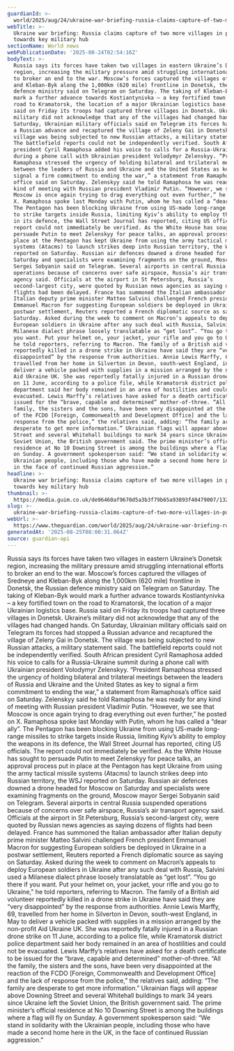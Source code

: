 ```yaml
---
guardianId: >-
  world/2025/aug/24/ukraine-war-briefing-russia-claims-capture-of-two-more-villages-in-push-towards-key-military-hub
webTitle: >-
  Ukraine war briefing: Russia claims capture of two more villages in push
  towards key military hub
sectionName: World news
webPublicationDate: '2025-08-24T02:54:16Z'
bodyText: >-
  Russia says its forces have taken two villages in eastern Ukraine’s Donetsk
  region, increasing the military pressure amid struggling international efforts
  to broker an end to the war. Moscow’s forces captured the villages of Sredneye
  and Kleban-Byk along the 1,000km (620 mile) frontline in Donetsk, the Russian
  defence ministry said on Telegram on Saturday. The taking of Kleban-Byk would
  mark a further advance towards Kostiantynivka – a key fortified town on the
  road to Kramatorsk, the location of a major Ukrainian logistics base. Russia
  said on Friday its troops had captured three villages in Donetsk. Ukraine’s
  military did not acknowledge that any of the villages had changed hands. On
  Saturday, Ukrainian military officials said on Telegram its forces had stopped
  a Russian advance and recaptured the village of Zeleny Gai in Donetsk. The
  village was being subjected to new Russian attacks, a military statement said.
  The battlefield reports could not be independently verified. South African
  president Cyril Ramaphosa added his voice to calls for a Russia-Ukraine summit
  during a phone call with Ukrainian president Volodymyr Zelenskyy. “President
  Ramaphosa stressed the urgency of holding bilateral and trilateral meetings
  between the leaders of Russia and Ukraine and the United States as key to
  signal a firm commitment to ending the war,” a statement from Ramaphosa’s
  office said on Saturday. Zelenskyy said he told Ramaphosa he was ready for any
  kind of meeting with Russian president Vladimir Putin. “However, we see that
  Moscow is once again trying to drag everything out even further,” he posted on
  X. Ramaphosa spoke last Monday with Putin, whom he has called a “dear ally”.
  The Pentagon has been blocking Ukraine from using US-made long-range missiles
  to strike targets inside Russia, limiting Kyiv’s ability to employ the weapons
  in its defence, the Wall Street Journal has reported, citing US officials. The
  report could not immediately be verified. As the White House has sought to
  persuade Putin to meet Zelenskyy for peace talks, an approval process put in
  place at the Pentagon has kept Ukraine from using the army tactical missile
  systems (Atacms) to launch strikes deep into Russian territory, the WSJ
  reported on Saturday. Russian air defences downed a drone headed for Moscow on
  Saturday and specialists were examining fragments on the ground, Moscow mayor
  Sergei Sobyanin said on Telegram. Several airports in central Russia suspended
  operations because of concerns over safe airspace, Russia’s air transport
  agency said. Officials at the airport in St Petersburg, Russia’s
  second-largest city, were quoted by Russian news agencies as saying dozens of
  flights had been delayed. France has summoned the Italian ambassador after
  Italian deputy prime minister Matteo Salvini challenged French president
  Emmanuel Macron for suggesting European soldiers be deployed in Ukraine in a
  postwar settlement, Reuters reported a French diplomatic source as saying on
  Saturday. Asked during the week to comment on Macron’s appeals to deploy
  European soldiers in Ukraine after any such deal with Russia, Salvini used a
  Milanese dialect phrase loosely translatable as “get lost”. “You go there if
  you want. Put your helmet on, your jacket, your rifle and you go to Ukraine,”
  he told reporters, referring to Macron. The family of a British aid volunteer
  reportedly killed in a drone strike in Ukraine have said they are “very
  disappointed” by the response from authorities. Annie Lewis Marffy, 69,
  travelled from her home in Silverton in Devon, south-west England, in May to
  deliver a vehicle packed with supplies in a mission arranged by the non-profit
  Aid Ukraine UK. She was reportedly fatally injured in a Russian drone strike
  on 11 June, according to a police file, while Kramatorsk district police
  department said her body remained in an area of hostilities and could not be
  evacuated. Lewis Marffy’s relatives have asked for a death certificate to be
  issued for the “brave, capable and determined” mother-of-three. “All the
  family, the sisters and the sons, have been very disappointed at the reaction
  of the FCDO [Foreign, Commonwealth and Development Office] and the lack of
  response from the police,” the relatives said, adding: “The family are
  desperate to get more information.” Ukrainian flags will appear above Downing
  Street and several Whitehall buildings to mark 34 years since Ukraine left the
  Soviet Union, the British government said. The prime minister’s official
  residence at No 10 Downing Street is among the buildings where a flag will fly
  on Sunday. A government spokesperson said: “We stand in solidarity with the
  Ukrainian people, including those who have made a second home here in the UK,
  in the face of continued Russian aggression.”
headline: >-
  Ukraine war briefing: Russia claims capture of two more villages in push
  towards key military hub
thumbnail: >-
  https://media.guim.co.uk/de96460af9670d5a3b3f79b65a93893f40479007/1323_0_7065_5650/500.jpg
slug: >-
  ukraine-war-briefing-russia-claims-capture-of-two-more-villages-in-push-towards-key-military-hub
webUrl: >-
  https://www.theguardian.com/world/2025/aug/24/ukraine-war-briefing-russia-claims-capture-of-two-more-villages-in-push-towards-key-military-hub
generatedAt: '2025-08-25T08:00:31.064Z'
source: guardian-api
---
```

Russia says its forces have taken two villages in eastern Ukraine’s Donetsk region, increasing the military pressure amid struggling international efforts to broker an end to the war. Moscow’s forces captured the villages of Sredneye and Kleban-Byk along the 1,000km (620 mile) frontline in Donetsk, the Russian defence ministry said on Telegram on Saturday. The taking of Kleban-Byk would mark a further advance towards Kostiantynivka – a key fortified town on the road to Kramatorsk, the location of a major Ukrainian logistics base. Russia said on Friday its troops had captured three villages in Donetsk. Ukraine’s military did not acknowledge that any of the villages had changed hands. On Saturday, Ukrainian military officials said on Telegram its forces had stopped a Russian advance and recaptured the village of Zeleny Gai in Donetsk. The village was being subjected to new Russian attacks, a military statement said. The battlefield reports could not be independently verified. South African president Cyril Ramaphosa added his voice to calls for a Russia-Ukraine summit during a phone call with Ukrainian president Volodymyr Zelenskyy. “President Ramaphosa stressed the urgency of holding bilateral and trilateral meetings between the leaders of Russia and Ukraine and the United States as key to signal a firm commitment to ending the war,” a statement from Ramaphosa’s office said on Saturday. Zelenskyy said he told Ramaphosa he was ready for any kind of meeting with Russian president Vladimir Putin. “However, we see that Moscow is once again trying to drag everything out even further,” he posted on X. Ramaphosa spoke last Monday with Putin, whom he has called a “dear ally”. The Pentagon has been blocking Ukraine from using US-made long-range missiles to strike targets inside Russia, limiting Kyiv’s ability to employ the weapons in its defence, the Wall Street Journal has reported, citing US officials. The report could not immediately be verified. As the White House has sought to persuade Putin to meet Zelenskyy for peace talks, an approval process put in place at the Pentagon has kept Ukraine from using the army tactical missile systems (Atacms) to launch strikes deep into Russian territory, the WSJ reported on Saturday. Russian air defences downed a drone headed for Moscow on Saturday and specialists were examining fragments on the ground, Moscow mayor Sergei Sobyanin said on Telegram. Several airports in central Russia suspended operations because of concerns over safe airspace, Russia’s air transport agency said. Officials at the airport in St Petersburg, Russia’s second-largest city, were quoted by Russian news agencies as saying dozens of flights had been delayed. France has summoned the Italian ambassador after Italian deputy prime minister Matteo Salvini challenged French president Emmanuel Macron for suggesting European soldiers be deployed in Ukraine in a postwar settlement, Reuters reported a French diplomatic source as saying on Saturday. Asked during the week to comment on Macron’s appeals to deploy European soldiers in Ukraine after any such deal with Russia, Salvini used a Milanese dialect phrase loosely translatable as “get lost”. “You go there if you want. Put your helmet on, your jacket, your rifle and you go to Ukraine,” he told reporters, referring to Macron. The family of a British aid volunteer reportedly killed in a drone strike in Ukraine have said they are “very disappointed” by the response from authorities. Annie Lewis Marffy, 69, travelled from her home in Silverton in Devon, south-west England, in May to deliver a vehicle packed with supplies in a mission arranged by the non-profit Aid Ukraine UK. She was reportedly fatally injured in a Russian drone strike on 11 June, according to a police file, while Kramatorsk district police department said her body remained in an area of hostilities and could not be evacuated. Lewis Marffy’s relatives have asked for a death certificate to be issued for the “brave, capable and determined” mother-of-three. “All the family, the sisters and the sons, have been very disappointed at the reaction of the FCDO [Foreign, Commonwealth and Development Office] and the lack of response from the police,” the relatives said, adding: “The family are desperate to get more information.” Ukrainian flags will appear above Downing Street and several Whitehall buildings to mark 34 years since Ukraine left the Soviet Union, the British government said. The prime minister’s official residence at No 10 Downing Street is among the buildings where a flag will fly on Sunday. A government spokesperson said: “We stand in solidarity with the Ukrainian people, including those who have made a second home here in the UK, in the face of continued Russian aggression.”
